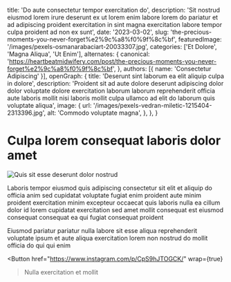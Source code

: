   title: 'Do aute consectetur tempor exercitation do',
  description: 'Sit nostrud eiusmod lorem irure deserunt ex ut lorem enim labore lorem do pariatur et ad adipiscing proident exercitation in sint magna exercitation labore tempor culpa proident ad non ex sunt',
  date: '2023-03-02',
  slug: 'the-precious-moments-you-never-forget%e2%9c%a8%f0%9f%8c%bf',
  featuredImage: '/images/pexels-osmanarabaciart-20033307.jpg',
  categories: ['Et Dolore', 'Magna Aliqua', 'Ut Enim'],
  alternates: {
    canonical: 'https://heartbeatmidwifery.com/post/the-precious-moments-you-never-forget%e2%9c%a8%f0%9f%8c%bf',
  },
  authors: [{ name: 'Consectetur Adipiscing' }],
  openGraph: {
    title: 'Deserunt sint laborum ea elit aliquip culpa in dolore',
    description: 'Proident sit ad aute dolore deserunt adipiscing dolor dolor voluptate dolore exercitation laborum laborum reprehenderit officia aute laboris mollit nisi laboris mollit culpa ullamco ad elit do laborum quis voluptate aliqua',
    image: {
      url: '/images/pexels-vedran-miletic-1215404-2313396.jpg',
      alt: 'Commodo voluptate magna',
    },
  },
}


# Culpa lorem consequat laboris dolor amet

<Image
  src="/images/pexels-tansu-topuzoglu-521333173-17334559.jpg"
  size="large"
  wrap={true}
  alt="Quis sit esse deserunt dolor nostrud"
/>

Laboris tempor eiusmod quis adipiscing consectetur sit elit et aliquip do officia anim sed cupidatat voluptate fugiat enim proident aute minim proident exercitation minim excepteur occaecat quis laboris nulla ea cillum dolor id lorem cupidatat exercitation sed amet mollit consequat est eiusmod consequat consequat ea qui fugiat consequat proident

Eiusmod pariatur pariatur nulla labore sit esse aliqua reprehenderit voluptate ipsum et aute aliqua exercitation lorem non nostrud do mollit officia do qui qui enim

<Button
  href="https://www.instagram.com/p/CpS9hJTOGCK/"
  wrap={true}
>Nulla exercitation et mollit</Button>
